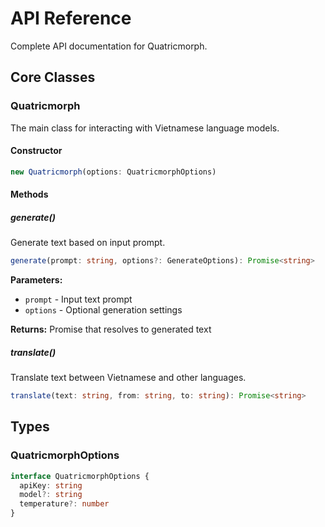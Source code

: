 # API Reference

Complete API documentation for Quatricmorph.

## Core Classes

### Quatricmorph

The main class for interacting with Vietnamese language models.

#### Constructor

```typescript
new Quatricmorph(options: QuatricmorphOptions)
```

#### Methods

##### generate()

Generate text based on input prompt.

```typescript
generate(prompt: string, options?: GenerateOptions): Promise<string>
```

**Parameters:**
- `prompt` - Input text prompt
- `options` - Optional generation settings

**Returns:** Promise that resolves to generated text

##### translate()

Translate text between Vietnamese and other languages.

```typescript
translate(text: string, from: string, to: string): Promise<string>
```

## Types

### QuatricmorphOptions

```typescript
interface QuatricmorphOptions {
  apiKey: string
  model?: string
  temperature?: number
}
```